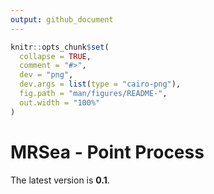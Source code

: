 ```yaml
---
output: github_document
---
```


<!-- README.md is generated from README.Rmd. Please edit that file -->

```r
knitr::opts_chunk$set(
  collapse = TRUE,
  comment = "#>",
  dev = "png",
  dev.args = list(type = "cairo-png"),
  fig.path = "man/figures/README-",
  out.width = "100%"
)
```

# MRSea - Point Process

The latest version is **0.1**.

<!-- The MRSea packages allows the fitting of **spatially adaptive regression splines using SALSA**. -->

<!-- It was developed to examine animal survey data for signs of changes in animal abundance and distribution following marine renewables development. However the methods are suitable for a wide range of applications. -->

<!-- The functions of this package can be used to analyse segmented line transect (alongside the `mrds` package) or digital aerial data. The package includes functions for fitting spatially adaptive one and 2D smoothers using SALSA and CReSS. Euclidean or Geodesic distances can be used to underpin the smoothed 2D surface and a choice of Gaussian or exponential radial basis functions are available.  Non-parametric bootstrapping is available to estimate uncertainty. Several model assessment tools are also available. Recent updates include the direct estimation of robust standard errors, given a panel structure. -->

<!-- ## Installation -->

<!-- You can install the latest bugfix release of MRSea from [GitHub](https://github.com/lindesaysh/MRSea) with: -->

<!-- ```{r gh-bugfix-installation, eval = FALSE} -->
<!-- # install.packages("devtools") -->
<!-- devtools::install_github("lindesaysh/MRSea", ref="stable") -->
<!-- ``` -->

<!-- You can install the development version of MRSea from [GitHub](https://github.com/lindesaysh/MRSea) with: -->

<!-- ```{r gh-installation, eval = FALSE} -->
<!-- devtools::install_github("lindesaysh/MRSea", ref="master") -->
<!-- ``` -->

<!-- The package may also be downloaded as a `.zip` or `.tar.gz` from the latest release -->

<!-- ## Documentation -->

<!-- There are two vignettes available with the package: -->

<!-- + Statistical Modelling of bird and cetacean distributions in offshore renewables development areas -->
<!--     - This vignette takes you through a line transect data example with both one and two dimensional smooth terms and a spatial interaction with construction phase. -->
<!-- + MRSea: 2D Interaction Example -->
<!--     - This vignette shows an alternative way to specify knots in the interaction term. -->
<!--     - It is particularly useful if the survey areas between levels differ. -->

<!-- These are available here:  -->

<!-- + PDF/html versions on [Github](https://github.com/lindesaysh/MRSea/tree/master/inst/docs) -->
<!-- + or `browseVignettes(package='MRSea')` if you installed from the `.tar.gz` in the latest release. -->